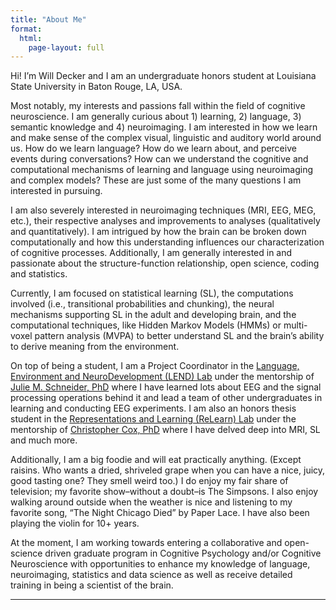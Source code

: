 ```yaml
---
title: "About Me"
format:
  html:
    page-layout: full
---
```


Hi! I'm Will Decker and I am an undergraduate honors student at Louisiana State University in Baton Rouge, LA, USA.

Most notably, my interests and passions fall within the field of cognitive neuroscience. I am generally curious about 1) learning, 2) language, 3) semantic knowledge and 4) neuroimaging. I am interested in how we learn and make sense of the complex visual, linguistic and auditory world around us. How do we learn language? How do we learn about, and perceive events during conversations? How can we understand the cognitive and computational mechanisms of learning and language using neuroimaging and complex models? These are just some of the many questions I am interested in pursuing. 

I am also severely interested in neuroimaging techniques (MRI, EEG, MEG, etc.), their respective analyses and improvements to analyses (qualitatively and quantitatively). I am intrigued by how the brain can be broken down computationally and how this understanding influences our characterization of cognitive processes. Additionally, I am generally interested in and passionate about the structure-function relationship, open science, coding and statistics.

Currently, I am focused on statistical learning (SL), the computations involved (i.e., transitional probabilities and chunking), the neural mechanisms supporting SL in the adult and developing brain, and the computational techniques, like Hidden Markov Models (HMMs) or multi-voxel pattern analysis (MVPA) to better understand SL and the brain's ability to derive meaning from the environment.

On top of being a student, I am a Project Coordinator in the [Language, Environment and NeuroDevelopment (LEND) Lab](https://juschnei.wixsite.com/lendlab) under the mentorship of [Julie M. Schneider, PhD](https://www.lsu.edu/hss/comd/faculty/schneider.php) where I have learned lots about EEG and the signal processing operations behind it and lead a team of other undergraduates in learning and conducting EEG experiments. I am also an honors thesis student in the [Representations and Learning (ReLearn) Lab](https://faculty.lsu.edu/chriscox/index.php) under the mentorship of [Christopher Cox, PhD](https://www.lsu.edu/hss/psychology/faculty/cognitive/cox.php) where I have delved deep into MRI, SL and much more.

Additionally, I am a big foodie and will eat practically anything. (Except raisins. Who wants a dried, shriveled grape when you can have a nice, juicy, good tasting one? They smell weird too.) I do enjoy my fair share of television; my favorite show--without a doubt--is The Simpsons. I also enjoy walking around outside when the weather is nice and listening to my favorite song, "The Night Chicago Died" by Paper Lace. I have also been playing the violin for 10+ years.

At the moment, I am working towards entering a collaborative and open-science driven graduate program in Cognitive Psychology and/or Cognitive Neuroscience with opportunities to enhance my knowledge of language, neuroimaging, statistics and data science as well as receive detailed training in being a scientist of the brain.

---